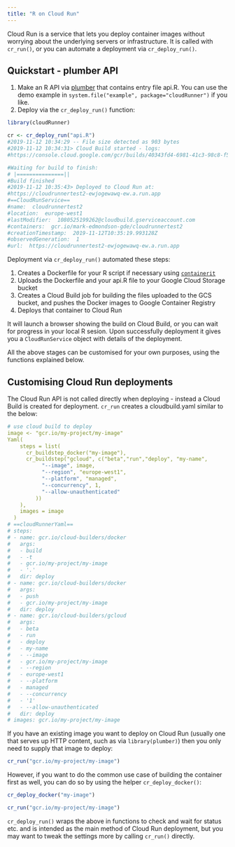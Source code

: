```yaml
---
title: "R on Cloud Run"
---
```


Cloud Run is a service that lets you deploy container images without worrying about the underlying servers or infrastructure.  It is called with `cr_run()`, or you can automate a deployment via `cr_deploy_run()`.

## Quickstart - plumber API

1. Make an R API via [plumber](https://www.rplumber.io/) that contains entry file api.R.  You can use the demo example in `system.file("example", package="cloudRunner")` if you like.
2. Deploy via the `cr_deploy_run()` function:

```r
library(cloudRunner)

cr <- cr_deploy_run("api.R")
#2019-11-12 10:34:29 -- File size detected as 903 bytes
#2019-11-12 10:34:31> Cloud Build started - logs: 
#https://console.cloud.google.com/gcr/builds/40343fd4-6981-41c3-98c8-f5973c3de386?project=1080525199262

#Waiting for build to finish:
# |===============||
#Build finished
#2019-11-12 10:35:43> Deployed to Cloud Run at: 
#https://cloudrunnertest2-ewjogewawq-ew.a.run.app
#==CloudRunService==
#name:  cloudrunnertest2 
#location:  europe-west1 
#lastModifier:  1080525199262@cloudbuild.gserviceaccount.com 
#containers:  gcr.io/mark-edmondson-gde/cloudrunnertest2 
#creationTimestamp:  2019-11-12T10:35:19.993128Z 
#observedGeneration:  1 
#url:  https://cloudrunnertest2-ewjogewawq-ew.a.run.app 
```

Deployment via `cr_deploy_run()` automated these steps:

1. Creates a Dockerfile for your R script if necessary using [`containerit`](https://o2r.info/containerit/index.html)
2. Uploads the Dockerfile and your api.R file to your Google Cloud Storage bucket
3. Creates a Cloud Build job for building the files uploaded to the GCS bucket, and pushes the Docker images to Google Container Registry
3. Deploys that container to Cloud Run

It will launch a browser showing the build on Cloud Build, or you can wait for progress in your local R sesion.  Upon successfully deployment it gives you a `CloudRunService` object with details of the deployment. 

All the above stages can be customised for your own purposes, using the functions explained below.

## Customising Cloud Run deployments

The Cloud Run API is not called directly when deploying - instead a Cloud Build is created for deployment. `cr_run` creates a cloudbuild.yaml similar to the below:

```yaml
# use cloud build to deploy
image <- "gcr.io/my-project/my-image"
Yaml(
    steps = list(
      cr_buildstep_docker("my-image"),
      cr_buildstep("gcloud", c("beta","run","deploy", "my-name",
           "--image", image,
           "--region", "europe-west1",
           "--platform", "managed",
           "--concurrency", 1,
           "--allow-unauthenticated"
         ))
    ),
    images = image
  )
# ==cloudRunnerYaml==
# steps:
# - name: gcr.io/cloud-builders/docker
#   args:
#   - build
#   - -t
#   - gcr.io/my-project/my-image
#   - '.'
#   dir: deploy
# - name: gcr.io/cloud-builders/docker
#   args:
#   - push
#   - gcr.io/my-project/my-image
#   dir: deploy
# - name: gcr.io/cloud-builders/gcloud
#   args:
#   - beta
#   - run
#   - deploy
#   - my-name
#   - --image
#   - gcr.io/my-project/my-image
#   - --region
#   - europe-west1
#   - --platform
#   - managed
#   - --concurrency
#   - '1'
#   - --allow-unauthenticated
#   dir: deploy
# images: gcr.io/my-project/my-image

```

If you have an existing image you want to deploy on Cloud Run (usually one that serves up HTTP content, such as via `library(plumber)`) then you only need to supply that image to deploy:

```r
cr_run("gcr.io/my-project/my-image")
```

However, if you want to do the common use case of building the container first as well, you can do so by using the helper `cr_deploy_docker()`:

```r
cr_deploy_docker("my-image")

cr_run("gcr.io/my-project/my-image")
```

`cr_deploy_run()` wraps the above in functions to check and wait for status etc. and is intended as the main method of Cloud Run deployment, but you may want to tweak the settings more by calling `cr_run()` directly. 

